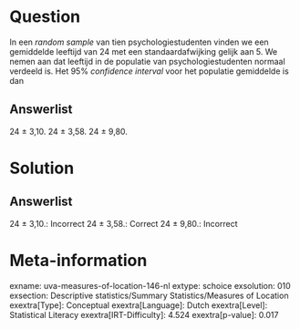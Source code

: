 Question
========

In een *random sample* van tien psychologiestudenten vinden we een
gemiddelde leeftijd van 24 met een standaardafwijking gelijk aan 5. We
nemen aan dat leeftijd in de populatie van psychologiestudenten normaal
verdeeld is. Het 95% *confidence interval* voor het populatie gemiddelde
is dan

Answerlist
----------

24 ± 3,10.
24 ± 3,58.
24 ± 9,80.

Solution
========

Answerlist
----------

24 ± 3,10.: Incorrect
24 ± 3,58.: Correct
24 ± 9,80.: Incorrect

Meta-information
================
exname: uva-measures-of-location-146-nl
extype: schoice
exsolution: 010
exsection: Descriptive statistics/Summary Statistics/Measures of Location
exextra[Type]: Conceptual
exextra[Language]: Dutch
exextra[Level]: Statistical Literacy
exextra[IRT-Difficulty]: 4.524
exextra[p-value]: 0.017
